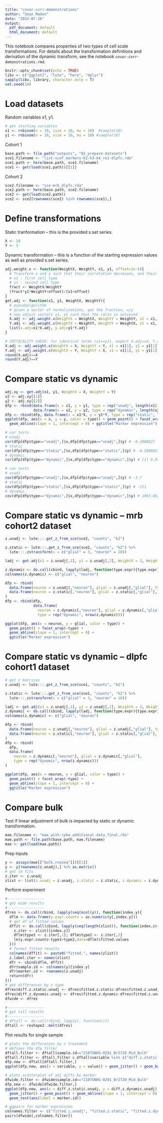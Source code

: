 ```yaml
---
title: "covar-corr-demonstrations"
author: "Sean Maden"
date: "2023-07-26"
output:
  pdf_document: default
  html_document: default
---
```


This notebook compares properties of two types of cell scale transformations. 
For details about the transformation definitions and derivation of the dynamic 
transform, see the notebook `covar-corr-demonstrations.rmd`.

```r
knitr::opts_chunk$set(echo = TRUE)
libv <- c("ggplot2", "lute", "here", "dplyr")
sapply(libv, library, character.only = T)
set.seed(10)
```

# Load datasets

Random variables x1, y1.

```r
# get starting variables
x1 <- rnbinom(n = 10, size = 10, mu = 10)  #sample(10)
y1 <- rnbinom(n = 10, size = 10, mu = 10) #sample(10)
```

Cohort 1

```r
base.path <- file.path("outputs", "01_prepare-datasets")
sce1.filename <- "list-scef_markers-k2-k3-k4_ro1-dlpfc.rda"
sce1.path <- here(base.path, sce1.filename)
sce1 <- get(load(sce1.path))[[1]]
```

Cohort 2

```r
sce2.filename <- "sce-mrb_dlpfc.rda"
sce2.path <- here(base.path, sce2.filename)
sce2 <- get(load(sce2.path))
sce2 <- sce2[rownames(sce2) %in% rownames(sce1),]
```

# Define transformations

Static tranformation -- this is the provided s.set series.

```r
X <- 10
Y <- 3
```

Dynamic transformation -- this is a function of the starting expression values as well as provided s.set series.

```r
adj.weight.x <- function(WeightX, WeightY, x1, y1, offset=1e-5){
  # Transform x and y such that their correlation decreases, and their covariance remains negative?
  # x1 : first cell type
  # y1 : second cell type
  fract <- WeightX/WeightY
  (fract*y1*WeightY+offset)/(x1+offset)
}
get.adj <- function(x1, y1, WeightX, WeightY){
  # pseudoalgorithm
  # given a vector of normalizations, get the fraction, x/y
  # now adjust vectors x1, y1 such that the ratio is achieved
  X.adj <- adj.weight.x(WeightX = WeightX, WeightY = WeightY, x1 = x1, y1 = y1)
  Y.adj <- adj.weight.x(WeightX = WeightY, WeightY = WeightX, x1 = x1, y1 = y1)
  list(x.adj=x1*X.adj, y.adj=y1*Y.adj)
}
```

```r
# CRITICALITY CHECK: for identical terms (x1==y1), expect X.adj==X, Y.adj==Y
X.adj <- adj.weight.x(WeightX = X, WeightY = Y, x1 = x1[1], y1 = y1[1])
Y.adj <- adj.weight.x(WeightX = Y, WeightY = X, x1 = x1[1], y1 = y1[1])
round(X.adj)==X
round(Y.adj)==Y
```

# Compare static vs dynamic

```r
adj.xy <- get.adj(x1, y1, WeightX = X, WeightY = Y)
x2 <- adj.xy[[1]]
y2 <- adj.xy[[2]]
dfp <- rbind(data.frame(x = x1, y = y1, type = rep("unadj", length(x1))),
             data.frame(x = x2, y = y2, type = rep("dynamic", length(x2))))
dfp <- rbind(dfp, data.frame(x = x1*X, y = y1*Y, type = rep("static", length(x1))))
ggplot(dfp, aes(x = x, y = y, color = type)) + geom_point() + facet_wrap(~type) +
  geom_abline(slope = 1, intercept = 0) + ggtitle("Marker expression")
```

```r
# cor tests
# unadj
cor(dfp[dfp$type=="unadj",]$x,dfp[dfp$type=="unadj",]$y) # -0.2988827
# static
cor(dfp[dfp$type=="static",]$x,dfp[dfp$type=="static",]$y) # -0.2988827
# dynamic
cor(dfp[dfp$type=="dynamic",]$x,dfp[dfp$type=="dynamic",]$y) # [1] 0.9354588
```

```r
# cov tests
# unadj
cov(dfp[dfp$type=="unadj",]$x,dfp[dfp$type=="unadj",]$y) # -3.7
# static
cov(dfp[dfp$type=="static",]$x,dfp[dfp$type=="static",]$y) # -111
# dynamic
cov(dfp[dfp$type=="dynamic",]$x,dfp[dfp$type=="dynamic",]$y) # 1093.662
```

# Compare static vs dynamic -- mrb cohort2 dataset

```r
z.unadj <- lute:::.get_z_from_sce(sce2, "counts", "k2")

z.static <- lute:::.get_z_from_sce(sce2, "counts", "k2") %>%
  lute:::.zstransform(s = c("glial" = 3, "neuron" = 10))

ladj <- get.adj(x1 = z.unadj[,1], y1 = z.unadj[,2], WeightX = 3, WeightY = 10)

z.dynamic <- do.call(cbind, lapply(ladj, function(type.expr){type.expr}))
colnames(z.dynamic) <- c("glial", "neuron")
```

```r
dfp <- rbind(
  data.frame(neuron = z.unadj[,"neuron"], glial = z.unadj[,"glial"], type = rep("unadj", nrow(z.unadj))),
  data.frame(neuron = z.static[,"neuron"], glial = z.static[,"glial"], type = rep("static", nrow(z.static)))
)
dfp <- rbind(dfp,
             data.frame(
               neuron = z.dynamic[,"neuron"], glial = z.dynamic[,"glial"], 
               type = rep("dynamic", nrow(z.dynamic))))

ggplot(dfp, aes(x = neuron, y = glial, color = type)) + 
  geom_point() + facet_wrap(~type) +
  geom_abline(slope = 1, intercept = 0) +
  ggtitle("Marker expression")
```

# Compare static vs dynamic -- dlpfc cohort1 dataset

```r
# get z matrices
z.unadj <- lute:::.get_z_from_sce(sce1, "counts", "k2")

z.static <- lute:::.get_z_from_sce(sce1, "counts", "k2") %>%
  lute:::.zstransform(s = c("glial" = 3, "neuron" = 10))

ladj <- get.adj(x1 = z.unadj[,1], y1 = z.unadj[,2], WeightX = 3, WeightY = 10)
z.dynamic <- do.call(cbind, lapply(ladj, function(type.expr){type.expr}))
colnames(z.dynamic) <- c("glial", "neuron")
```

```r
dfp <- rbind(
  data.frame(neuron = z.unadj[,"neuron"], glial = z.unadj[,"glial"], type = rep("unadj", nrow(z.unadj))),
  data.frame(neuron = z.static[,"neuron"], glial = z.static[,"glial"], type = rep("static", nrow(z.static)))
)
dfp <- rbind(
  dfp,
  data.frame(
    neuron = z.dynamic[,"neuron"], glial = z.dynamic[,"glial"], 
    type = rep("dynamic", nrow(z.dynamic)))
)

ggplot(dfp, aes(x = neuron, y = glial, color = type)) + 
  geom_point() + facet_wrap(~type) +
  geom_abline(slope = 1, intercept = 0) +
  ggtitle("Marker expression")
```

# Compare bulk

Test if linear adjustment of bulk is impacted by static or dynamic transformation.

```r
mae.filename <- "mae_with-rpkm_additional-data_final.rda"
mae.path <- file.path(base.path, mae.filename)
mae <- get(load(mae.path))
```

Prep inputs

```r
y <- assays(mae[["bulk.rnaseq"]])[[1]]
y <- y[rownames(z.unadj),] %>% as.matrix()
# get lm fits
z.iter <- z.unadj
zlist <- list(z.unadj = z.unadj, z.static = z.static, z.dynamic = z.dynamic)
```

Perform experiment

```r
#-----------------
# get wide results
#-----------------
dfres <- do.call(rbind, lapply(seq(ncol(y)), function(index.y){
  dflm <- data.frame(y.expr.counts = as.numeric(y[,index.y]))
  # get df of fitted values
  dffit <- do.call(cbind, lapply(seq(length(zlist)), function(index.z){
    z.iter <- zlist[[index.z]]
    dflm$type1 <- z.iter[,1]; dflm$type2 <- z.iter[,2]
    lm(y.expr.counts~type1+type2,data=dflm)$fitted.values
  }))
  # format fitted results
  colnames(dffit) <- paste0("fitted.", names(zlist))
  z.label.iter <- names(zlist)
  dfr <- cbind(dflm, dffit)
  dfr$sample.id <- colnames(y)[index.y]
  dfr$marker.id <- rownames(z.unadj)
  return(dfr)
}))
# get differences by z type
dfres$diff.z.static.unadj <- dfres$fitted.z.static-dfres$fitted.z.unadj
dfres$diff.z.dynamic.unadj <- dfres$fitted.z.dynamic-dfres$fitted.z.unadj
dfwide <- dfres

#-----------------
# get tall results
#-----------------
# dftall <- do.call(rbind, lapply(, function()))
dftall <- reshape2::melt(dfres)
```

Plot results for single sample

```r
# plots the differences by z treatment
# defines the dfp filter
dftall.filter <- dftall$sample.id=="2107UNHS-0291_Br2720_Mid_Bulk"
dftall.filter <- dftall.filter & dftall$variable %in% c("diff.z.static.unadj", "diff.z.dynamic.unadj")
dfp.new <- dftall[dftall.filter,]
ggplot(dfp.new, aes(x = variable, y = value)) + geom_jitter() + geom_boxplot(alpha = 0) + facet_wrap(~sample.id)

# plots scatterplot of adj diffs by marker 
dfwide.filter <- dfwide$sample.id=="2107UNHS-0291_Br2720_Mid_Bulk"
dfp.new <- dfwide[dfwide.filter,]
ggplot(dfp.new, aes(x = diff.z.static.unadj, y = diff.z.dynamic.unadj)) + 
  geom_jitter() + geom_point() + geom_abline(slope = 1, intercept = 0) +
  geom_text(aes(label = marker.id))

# ggpairs for marker expression
colnames.filter <- c("fitted.z.unadj", "fitted.z.static", "fitted.z.dynamic")
pairs(dfwide[,colnames.filter])
```

